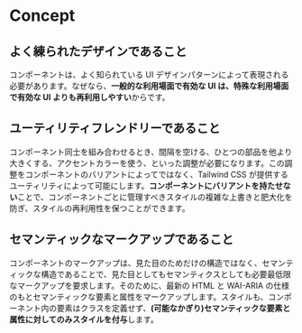 
<Meta title="Overview/Concept" />

# Concept

## よく練られたデザインであること

コンポーネントは、よく知られている UI デザインパターンによって表現される必要があります。なぜなら、**一般的な利用場面で有効な UI は、特殊な利用場面で有効な UI よりも再利用しやすい**からです。

## ユーティリティフレンドリーであること

コンポーネント同士を組み合わせるとき、間隔を空ける、ひとつの部品を他より大きくする、アクセントカラーを使う、といった調整が必要になります。この調整をコンポーネントのバリアントによってではなく、Tailwind CSS が提供するユーティリティによって可能にします。**コンポーネントにバリアントを持たせない**ことで、コンポーネントごとに管理すべきスタイルの複雑な上書きと肥大化を防ぎ、スタイルの再利用性を保つことができます。

## セマンティックなマークアップであること

コンポーネントのマークアップは、見た目のためだけの構造ではなく、セマンティックな構造であることで、見た目としてもセマンティクスとしても必要最低限なマークアップを要求します。そのために、最新の HTML と WAI-ARIA の仕様のもとセマンティックな要素と属性をマークアップします。スタイルも、コンポーネント内の要素はクラスを定義せず、**(可能なかぎり)セマンティックな要素と属性に対してのみスタイルを付与**します。
